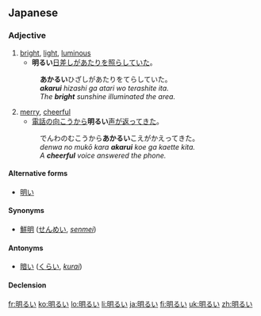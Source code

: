 ==Japanese==
{{ja-kanjitab|明}}
===Adjective===
{{ja-adj|kk|decl=i|hira=あかるい|rom=akarui}}
# [[bright]], [[light]], [[luminous]]
#* '''明るい'''[[日差し]]が[[あたり]]を[[照らす|照ら]]していた。
#: '''あかるい'''ひざしがあたりをてらしていた。
#: '''''akarui''' hizashi ga atari wo terashite ita.''
#: ''The '''bright''' sunshine illuminated the area.''
# [[merry]], [[cheerful]]
#* [[電話]]の[[向こう]]から'''明るい'''[[声]]が[[返る|返っ]]てきた。
#: でんわのむこうから'''あかるい'''こえがかえってきた。
#: ''denwa no mukō kara '''akarui''' koe ga kaette kita.''
#: ''A '''cheerful''' voice answered the phone.''

====Alternative forms====
* [[明い]]

====Synonyms====
*[[鮮明]] ([[せんめい]], ''[[senmei]]'')

====Antonyms====
*[[暗い]] ([[くらい]], ''[[kurai]]'')

====Declension====
{{ja-i|明る|あかる|akaru}}

[[fr:明るい]]
[[ko:明るい]]
[[lo:明るい]]
[[li:明るい]]
[[ja:明るい]]
[[fi:明るい]]
[[uk:明るい]]
[[zh:明るい]]